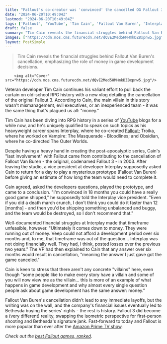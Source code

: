 ```yaml
---
title: "Fallout's co-creator was 'convinced' the cancelled OG Fallout 3 could've shipped and been 'a really good game' in 18 months, but money troubles got in Interplay's way"
date: "2024-06-20T10:49:04Z"
lastmod: "2024-06-20T10:49:04Z"
tags: ['Fallout', 'YouTube', 'Tim Cain', 'Fallout Van Buren', 'Interplay', 'Troika', 'Vampire: The Masquerade - Bloodlines', 'Obsidian', 'The Outer Worlds', 'Fallout 3', 'Fallout 4', 'Fallout 76', 'Fallout: New Vegas', 'Amazon Prime', 'RPG', 'Isometric', 'First-Person Shooter']
draft: false
summary: "Tim Cain reveals the financial struggles behind Fallout Van Buren's cancellation, emphasizing the role of money in game development decisions."
images: ["https://cdn.mos.cms.futurecdn.net/dQvE2Med5HMHmkDZ8xpnw5.jpg"]
layout: PostSimple
---
```

> Tim Cain reveals the financial struggles behind Fallout Van Buren's cancellation, emphasizing the role of money in game development decisions.


        <img alt="Cover" src="https://cdn.mos.cms.futurecdn.net/dQvE2Med5HMHmkDZ8xpnw5.jpg"/>
        
Veteran developer Tim Cain continues his valiant effort to pull back the curtain on old-school RPG history with a new vlog detailing the cancellation of the original Fallout 3. According to Cain, the main villain in this story wasn't mismanagement, evil executives, or an inexperienced team - it was the same thing that's plagued us all: "money."

Tim Cain has been diving into RPG history in a series of [YouTube](https://www.gamesradar.com/tag/youtube/) blogs for a while now, and he's uniquely qualified to speak on such topics as his heavyweight career spans Interplay, where he co-created [Fallout](https://www.gamesradar.com/games/rpg/fallout/); Troika, where he worked on Vampire: The Masquerade - Bloodlines; and Obsidian, where he co-directed The Outer Worlds.

Despite having a heavy hand in creating the post-apocalyptic series, Cain's "last involvement" with Fallout came from contributing to the cancellation of Fallout Van Buren - the original, codenamed Fallout 3 - in 2003. After leaving the studio, a vice president at developer Interplay supposedly asked Cain to return for a day to play a mysterious prototype (Fallout Van Buren) before giving an estimate of how long the team would need to complete it.

Cain agreed, asked the developers questions, played the prototype, and came to a conclusion. "I'm convinced in 18 months you could have a really good game shipped," he supposedly told the Interplay vice president. "Even if you did a death march crunch, I don't think you could do it faster than 12 [months] - and then you'd be shipping something unbalanced and buggy, and the team would be destroyed, so I don't recommend that."

Well-documented financial struggles at Interplay made that timeframe unfeasible, however. "Ultimately it comes down to money. They were running out of money. Veep could not afford a development period over six months and, to me, that timeframe was out of the question… Interplay was not doing financially well. They had, I think, posted losses over the previous two years." The VP had then explained to Cain that any answer over six months would result in cancellation, "meaning the answer I just gave got the game canceled."

Cain is keen to stress that there aren't any concrete "villains" here, even though "some people like to make every story have a villain and some of you will now view me as the villain... this is more of an example of what happens in game development and why almost every single question people ask about game development has the same answer: money."

Fallout Van Buren's cancellation didn't lead to any immediate layoffs, but the writing was on the wall, and the company's financial issues eventually led to Bethesda buying the series' rights - the rest is history. Fallout 3 did become a (very different) reality, swapping the isometric perspective for first-person shooting and Bethesda's signature jank. Fast-forward to today and Fallout is more popular than ever after the [Amazon Prime TV show](https://www.gamesradar.com/fallout-tv-show-season-one-amazon-prime-video-release-date-cast-trailer-story-setting-guide/).

*Check out the *[<em>best Fallout games, ranked</em>](https://www.gamesradar.com/best-fallout-games/)*.*
        